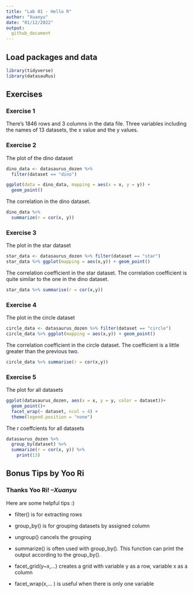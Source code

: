 ```yaml
---
title: "Lab 01 - Hello R"
author: "Xuanyu"
date: "01/12/2022"
output: 
  github_document
---
```


## Load packages and data

```r
library(tidyverse) 
library(datasauRus)
```

## Exercises

### Exercise 1

There's 1846 rows and 3 columns in the data file. Three variables including the names of 13 datasets, the x value and the y values. 

### Exercise 2

The plot of the dino dataset

```r
dino_data <- datasaurus_dozen %>%
  filter(dataset == "dino")

ggplot(data = dino_data, mapping = aes(x = x, y = y)) +
  geom_point()
```

The correlation in the dino dataset. 

```r
dino_data %>%
  summarize(r = cor(x, y))
```

### Exercise 3

The plot in the star dataset



```r
star_data <- datasaurus_dozen %>% filter(dataset == "star")
star_data %>% ggplot(mapping = aes(x,y)) + geom_point()
```

The correlation coefficient in the star dataset. The correlation coefficient is quite similar to the one in the dino dataset.

```r
star_data %>% summarise(r = cor(x,y)) 
```

### Exercise 4

The plot in the circle dataset

```r
circle_data <- datasaurus_dozen %>% filter(dataset == "circle")
circle_data %>% ggplot(mapping = aes(x,y)) + geom_point()
```

The correlation coefficient in the circle dataset. The coefficient is a little greater than the previous two. 

```r
circle_data %>% summarise(r = cor(x,y)) 
```

### Exercise 5

The plot for all datasets

```r
ggplot(datasaurus_dozen, aes(x = x, y = y, color = dataset))+
  geom_point()+
  facet_wrap(~ dataset, ncol = 4) +
  theme(legend.position = "none")
```

The r coeffcients for all datasets

```r
datasaurus_dozen %>%
  group_by(dataset) %>%
  summarize(r = cor(x, y)) %>%
    print(13)
```




## Bonus Tips by Yoo Ri
### Thanks Yoo Ri! *--Xuanyu*
Here are some helpful tips :) 

* filter() is for extracting rows

* group_by() is for grouping datasets by assigned column 
* ungroup() cancels the grouping 

* summarize()  is often used with group_by(). This function can print the output according to the group_by().

* facet_grid(y~x,...) creates a grid with variable y as a row, variable x as a column  
* facet_wrap(x,... ) is useful when there is only one variable
